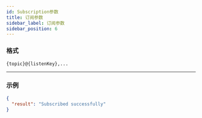 ```yaml
---
id: Subscription参数
title: 订阅参数
sidebar_label: 订阅参数
sidebar_position: 6
---
```


### 格式

```
{topic}@{listenKey},...
```

---

### 示例

```json title="响应"
{
  "result": "Subscribed successfully"
}
```
